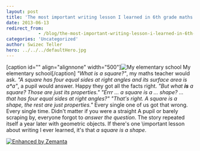 ```yaml
---
layout: post
title: 'The most important writing lesson I learned in 6th grade maths class'
date: 2013-06-13
redirect_from: 
            - /blog/the-most-important-writing-lesson-i-learned-in-6th-grade-maths-class/swizec/6237
categories: 'Uncategorized'
author: Swizec Teller
hero: ../../../defaultHero.jpg
---
```

\[caption id="" align="alignnone" width="500"]![My elementary school](https://www.filepicker.io/api/file/0H71ZANRNWT3G7eWWJId "My elementary school") My elementary school\[/caption] _"What is a square?"_, my maths teacher would ask. _"A square has four equal sides at right angles and its surface area is a\*a"_, a pupil would answer. Happy they got all the facts right. _"But what **is** a square? Those are just its properties."_ _"Errr ... a square is a ... shape? ... that has four equal sides at right angles?"_ _"That's right. A square is a shape, the rest are just properties."_ Every single one of us got that wrong. Every single time. Didn't matter if you were a straight A pupil or barely scraping by, everyone forgot to _answer the question_. The story repeated itself a year later with geometric objects. If there's one \\important lesson about writing I ever learned, it's that _a square is a shape_.

[![Enhanced by Zemanta](http://img.zemanta.com/zemified_e.png?x-id=eef63233-86c9-48cf-8906-4153001d674e)](http://www.zemanta.com/?px "Enhanced by Zemanta")